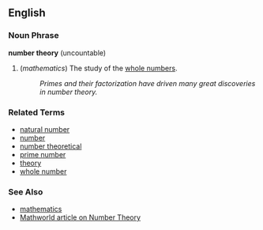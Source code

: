 ==English==

===Noun Phrase===
'''number theory''' (uncountable)

# (''mathematics'') The study of the [[whole number]]s.
#: ''Primes and their factorization have driven many great discoveries in number theory.''

===Related Terms===
*[[natural number]]
*[[number]]
*[[number theoretical]]
*[[prime number]]
*[[theory]]
*[[whole number]]

===See Also===
* [[mathematics]]
* [http://mathworld.wolfram.com/NumberTheory.html Mathworld article on Number Theory]